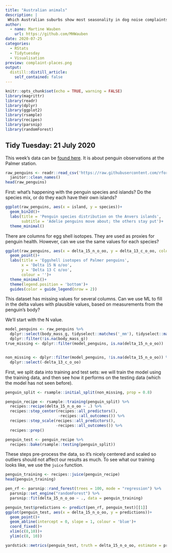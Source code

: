 ```yaml
---
title: "Australian animals"
description: |
 Which Australian suburbs show most seasonality in dog noise complaints?
author:
  - name: Martine Wauben 
    url: https://github.com/MHWauben
date: 2020-07-25
categories:
  - RStats
  - Tidytuesday
  - Visualisation
preview: complaint-places.png
output:
  distill::distill_article:
    self_contained: false
---
```


```r
knitr::opts_chunk$set(echo = TRUE, warning = FALSE)
library(magrittr)
library(readr)
library(dplyr)
library(ggplot2)
library(rsample)
library(recipes)
library(parsnip)
library(randomForest)
```

## Tidy Tuesday: 21 July 2020

This week's data can be [found here](https://github.com/rfordatascience/tidytuesday/blob/master/data/2020/2020-07-28/readme.md). It is about penguin observations at the Palmer station. 

```r
raw_penguins <- readr::read_csv('https://raw.githubusercontent.com/rfordatascience/tidytuesday/master/data/2020/2020-07-28/penguins_raw.csv') %>%
  janitor::clean_names()
head(raw_penguins)
```

First: what's happening with the penguin species and islands? Do the species mix, or do they each have their own islands?

```r
ggplot(raw_penguins, aes(x = island, y = species))+
  geom_bin2d()+
  labs(title = 'Penguin species distribution on the Anvers islands',
       subtitle = 'Adelie penguins move about; the others stay put')+
  theme_minimal()
```

There are columns for egg shell isotopes. They are used as proxies for penguin health. However, can we use the same values for each species?

```r
ggplot(raw_penguins, aes(x = delta_15_n_o_oo, y = delta_13_c_o_oo, colour = species))+
  geom_point()+
  labs(title = 'Eggshell isotopes of Palmer penguins',
       x = 'Delta 15 N o/oo',
       y = 'Delta 13 C o/oo',
       colour = '')+
  theme_minimal()+
  theme(legend.position = 'bottom')+
  guides(color = guide_legend(nrow = 2))
```

This dataset has missing values for several columns. Can we use ML to fill in the delta values with plausible values, based on measurements from the penguin's body? 

We'll start with the N value. 

```r
model_penguins <- raw_penguins %>%
  dplyr::select(body_mass_g, tidyselect::matches('_mm'), tidyselect::matches('oo')) %>%
  dplyr::filter(!is.na(body_mass_g))
true_missing <- dplyr::filter(model_penguins, is.na(delta_15_n_o_oo))


non_missing <- dplyr::filter(model_penguins, !is.na(delta_15_n_o_oo)) %>%
  dplyr::select(-delta_13_c_o_oo)
```

First, we split data into training and test sets: we will train the model using the training data, and then see how it performs on the testing data (which the model has not seen before).

```r
penguin_split <- rsample::initial_split(non_missing, prop = 0.8)
```

```r
penguin_recipe <- rsample::training(penguin_split) %>%
  recipes::recipe(delta_15_n_o_oo ~ .) %>%
  recipes::step_center(recipes::all_predictors(), 
                       -recipes::all_outcomes()) %>%
  recipes::step_scale(recipes::all_predictors(), 
                      -recipes::all_outcomes()) %>%
  recipes::prep()

penguin_test <- penguin_recipe %>%
  recipes::bake(rsample::testing(penguin_split))
```

These steps pre-process the data, so it's nicely centered and scaled so outliers should not affect our results as much. To see what our training looks like, we use the `juice` function.

```r
penguin_training <- recipes::juice(penguin_recipe)
head(penguin_training)
```

```r
pen_rf <- parsnip::rand_forest(trees = 100, mode = "regression") %>%
  parsnip::set_engine("randomForest") %>%
  parsnip::fit(delta_15_n_o_oo ~ ., data = penguin_training)
```

```r
penguin_test$predictions <- predict(pen_rf, penguin_test)[[1]]
ggplot(penguin_test, aes(x = delta_15_n_o_oo, y = predictions))+
  geom_point()+
  geom_abline(intercept = 0, slope = 1, colour = 'blue')+
  coord_fixed()+
  xlim(c(8,10))+
  ylim(c(8, 10))
```

```r
yardstick::metrics(penguin_test, truth = delta_15_n_o_oo, estimate = predictions)
```

